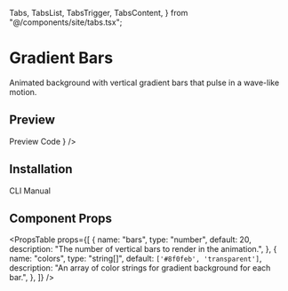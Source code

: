   Tabs,
  TabsList,
  TabsTrigger,
  TabsContent,
} from "@/components/site/tabs.tsx";


# Gradient Bars

Animated background with vertical gradient bars that pulse in a wave-like motion.

## Preview

<Tabs defaultValue="preview" className="">
  <TabsList>
    <TabsTrigger value="preview">Preview</TabsTrigger>
    <TabsTrigger value="code">Code</TabsTrigger>
  </TabsList>
  <TabsContent value="preview">
    <ComponentRenderer component={<GradientBarsPreview />} />
  </TabsContent>
  <TabsContent value="code">
    <CodeBlock filePath="src/app/docs/gradient-bars/gradient-bars-preview.tsx" />
  </TabsContent>
</Tabs>

## Installation

<Tabs defaultValue="cli" className="">
  <TabsList>
    <TabsTrigger value="cli">CLI</TabsTrigger>
    <TabsTrigger value="manual">Manual</TabsTrigger>
  </TabsList>
  <TabsContent value="cli">
    <Cli command={`add "https://berlix.vercel.app/registry/gradient-bars.json"`} />
  </TabsContent>

  <TabsContent value="manual">
    <CodeBlock filePath="src/components/core/gradient-bars.tsx" />
  </TabsContent>
</Tabs>

## Component Props

<PropsTable
  props={[
    {
      name: "bars",
      type: "number",
      default: 20,
      description: "The number of vertical bars to render in the animation.",
    },
    {
      name: "colors",
      type: "string[]",
      default: `['#8f0feb', 'transparent']`,
      description:
        "An array of color strings for gradient background for each bar.",
    },
  ]}
/>
